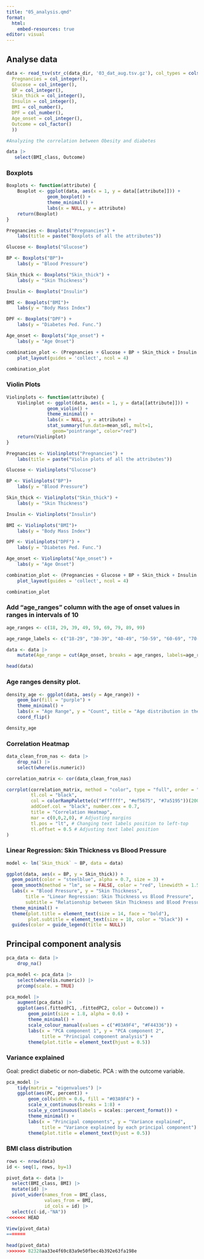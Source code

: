 ```yaml
---
title: "05_analysis.qmd"
format:
  html:
    embed-resources: true
editor: visual
---
```


## Analyse data

```r
data <- read_tsv(str_c(data_dir, '03_dat_aug.tsv.gz'), col_types = cols(
  Pregnancies = col_integer(),
  Glucose = col_integer(),
  BP = col_integer(),
  Skin_thick = col_integer(),
  Insulin = col_integer(),
  BMI = col_number(),
  DPF = col_number(),
  Age_onset = col_integer(),
  Outcome = col_factor()
  ))

#Analyzing the correlation between Obesity and diabetes

data |>
   select(BMI_class, Outcome)
```

### Boxplots

```r
Boxplots <- function(attribute) {
    Boxplot <- ggplot(data, aes(x = 1, y = data[[attribute]])) +
               geom_boxplot() +
               theme_minimal() +
               labs(x = NULL, y = attribute)
    return(Boxplot)
}

Pregnancies <- Boxplots("Pregnancies") +
    labs(title = paste("Boxplots of all the attributes"))

Glucose <- Boxplots("Glucose")

BP <- Boxplots("BP")+
    labs(y = "Blood Pressure")

Skin_thick <- Boxplots("Skin_thick") +
    labs(y = "Skin Thickness")

Insulin <- Boxplots("Insulin")

BMI <- Boxplots("BMI")+
    labs(y = "Body Mass Index")

DPF <- Boxplots("DPF") +
    labs(y = "Diabetes Ped. Func.")

Age_onset <- Boxplots("Age_onset") +
    labs(y = "Age Onset")

combination_plot <- (Pregnancies + Glucose + BP + Skin_thick + Insulin + BMI + DPF + Age_onset) +
    plot_layout(guides = 'collect', ncol = 4) 

combination_plot
```

### Violin Plots

```r
Violinplots <- function(attribute) {
    Violinplot <- ggplot(data, aes(x = 1, y = data[[attribute]])) +
               geom_violin() +
               theme_minimal() +
               labs(x = NULL, y = attribute) + 
               stat_summary(fun.data=mean_sdl, mult=1, 
                 geom="pointrange", color="red")
    return(Violinplot)
}

Pregnancies <- Violinplots("Pregnancies") +
    labs(title = paste("Violin plots of all the attributes"))

Glucose <- Violinplots("Glucose")

BP <- Violinplots("BP")+
    labs(y = "Blood Pressure")

Skin_thick <- Violinplots("Skin_thick") +
    labs(y = "Skin Thickness")

Insulin <- Violinplots("Insulin")

BMI <- Violinplots("BMI")+
    labs(y = "Body Mass Index")

DPF <- Violinplots("DPF") +
    labs(y = "Diabetes Ped. Func.")

Age_onset <- Violinplots("Age_onset") +
    labs(y = "Age Onset")

combination_plot <- (Pregnancies + Glucose + BP + Skin_thick + Insulin + BMI + DPF + Age_onset) +
    plot_layout(guides = 'collect', ncol = 4) 

combination_plot
```

### Add "age_ranges" column with the age of onset values in ranges in intervals of 10

```r
age_ranges <- c(18, 29, 39, 49, 59, 69, 79, 89, 99)

age_range_labels <- c("18-29", "30-39", "40-49", "50-59", "60-69", "70-79", "80-89", "90-100")

data <- data |> 
    mutate(Age_range = cut(Age_onset, breaks = age_ranges, labels=age_range_labels))

head(data)
```

### Age ranges density plot.

```r
density_age <- ggplot(data, aes(y = Age_range)) +
    geom_bar(fill = "purple") +
    theme_minimal() +
    labs(x = "Age Range", y = "Count", title = "Age distribution in the dataset")+
    coord_flip()

density_age
```

### Correlation Heatmap

```r
data_clean_from_nas <- data |>
    drop_na() |>
    select(where(is.numeric))

correlation_matrix <- cor(data_clean_from_nas)

corrplot(correlation_matrix, method = "color", type = "full", order = "hclust", 
         tl.col = "black", 
         col = colorRampPalette(c("#ffffff", "#ef5675", "#7a5195"))(200),
         addCoef.col = "black", number.cex = 0.7,
         title = "Correlation Heatmap",
         mar = c(0,0,2,0), # Adjusting margins
         tl.pos = "lt", # Changing text labels position to left-top
         tl.offset = 0.5 # Adjusting text label position
)
```

### Linear Regression: Skin Thickness vs Blood Pressure

```r
model <- lm(`Skin_thick` ~ BP, data = data)

ggplot(data, aes(x = BP, y = Skin_thick)) +
  geom_point(color = "steelblue", alpha = 0.7, size = 3) +  
  geom_smooth(method = "lm", se = FALSE, color = "red", linewidth = 1.5) + 
  labs(x = "Blood Pressure", y = "Skin Thickness", 
       title = "Linear Regression: Skin Thickness vs Blood Pressure",
       subtitle = "Relationship between Skin Thickness and Blood Pressure") +
  theme_minimal() +  
  theme(plot.title = element_text(size = 14, face = "bold"),
        plot.subtitle = element_text(size = 10, color = "black")) +
  guides(color = guide_legend(title = NULL)) 
```

## Principal component analysis

```r
pca_data <- data |>
    drop_na()

pca_model <- pca_data |>
    select(where(is.numeric)) |>
    prcomp(scale. = TRUE)

pca_model |>
    augment(pca_data) |>
    ggplot(aes(.fittedPC1, .fittedPC2, color = Outcome)) +
        geom_point(size = 1.8, alpha = 0.6) +
        theme_minimal() +
        scale_colour_manual(values = c("#03A9F4", "#F44336")) +
        labs(x = "PCA component 1", y = "PCA component 2",
             title = "Principal component analysis") + 
        theme(plot.title = element_text(hjust = 0.5))
```

### Variance explained

Goal: predict diabetic or non-diabetic. PCA : with the outcome variable.

```r
pca_model |>
    tidy(matrix = "eigenvalues") |>
    ggplot(aes(PC, percent)) +
        geom_col(width = 0.6, fill = "#03A9F4") +
        scale_x_continuous(breaks = 1:8) +
        scale_y_continuous(labels = scales::percent_format()) +
        theme_minimal() +
        labs(x = "Principal components", y = "Variance explained",
             title = "Variance explained by each principal component") + 
        theme(plot.title = element_text(hjust = 0.5))
```

### BMI class distribution

```r
rows <- nrow(data)
id <- seq(1, rows, by=1)

pivot_data <- data |>
  select(BMI_class, BMI) |>
  mutate(id) |> 
  pivot_wider(names_from = BMI_class,
              values_from = BMI,
              id_cols = id) |> 
  select(c(-id,-"NA"))
<<<<<<< HEAD

View(pivot_data)
=======
  
head(pivot_data)
>>>>>>> 82328aa33e4f69c83a9e50fbec4b392e63fa198e
```
